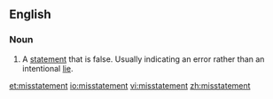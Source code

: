 ==English==
===Noun===
{{en-noun}}

#A [[statement]] that is false.  Usually indicating an error rather than an intentional [[lie]].

[[et:misstatement]]
[[io:misstatement]]
[[vi:misstatement]]
[[zh:misstatement]]